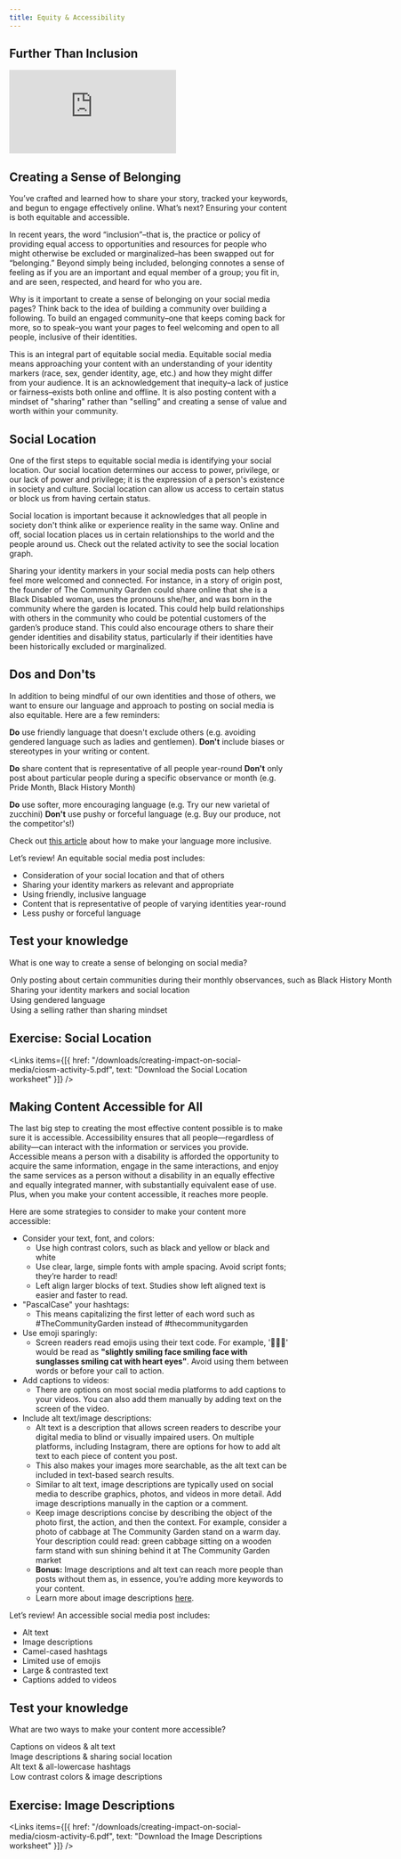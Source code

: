 ```yaml
---
title: Equity & Accessibility
---
```


## Further Than Inclusion

<Embed src="https://player.vimeo.com/video/951191256" />

## Creating a Sense of Belonging

You’ve crafted and learned how to share your story, tracked your keywords, and begun to engage effectively online. What’s next? Ensuring your content is both equitable and accessible. 

In recent years, the word “inclusion”–that is, the practice or policy of providing equal access to opportunities and resources for people who might otherwise be excluded or marginalized–has been swapped out for “belonging.” Beyond simply being included, belonging connotes a sense of feeling as if you are an important and equal member of a group; you fit in, and are seen, respected, and heard for who you are.

Why is it important to create a sense of belonging on your social media pages? Think back to the idea of building a community over building a following. To build an engaged community–one that keeps coming back for more, so to speak–you want your pages to feel welcoming and open to all people, inclusive of their identities. 

This is an integral part of equitable social media. Equitable social media means approaching your content with an understanding of your identity markers (race, sex, gender identity, age, etc.) and how they might differ from your audience. It is an acknowledgement that inequity–a lack of justice or fairness–exists both online and offline. It is also posting content with a mindset of "sharing" rather than "selling” and creating a sense of value and worth within your community.

## Social Location

One of the first steps to equitable social media is identifying your social location. Our social location determines our access to power, privilege, or our lack of power and privilege; it is the expression of a person's existence in society and culture. Social location can allow us access to certain status or block us from having certain status.

Social location is important because it acknowledges that all people in society don't think alike or experience reality in the same way. Online and off, social location places us in certain relationships to the world and the people around us. Check out the related activity to see the social location graph.

Sharing your identity markers in your social media posts can help others feel more welcomed and connected. For instance, in a story of origin post, the founder of The Community Garden could share online that she is a Black Disabled woman, uses the pronouns she/her, and was born in the community where the garden is located. This could help build relationships with others in the community who could be potential customers of the garden’s produce stand. This could also encourage others to share their gender identities and disability status, particularly if their identities have been historically excluded or marginalized. 

## Dos and Don'ts

In addition to being mindful of our own identities and those of others, we want to ensure our language and approach to posting on social media is also equitable. Here are a few reminders:

**Do** use friendly language that doesn't exclude others (e.g. avoiding gendered language such as ladies and gentlemen). **Don't** include biases or stereotypes in your writing or content.

**Do** share content that is representative of all people year-round **Don't** only post about particular people during a specific observance or month (e.g. Pride Month, Black History Month)

**Do** use softer, more encouraging language (e.g. Try our new varietal of zucchini) **Don't** use pushy or forceful language (e.g. Buy our produce, not the competitor's!)

Check out [this article](https://mission-minded.com/7-questions-inclusive-messaging/) about how to make your language more inclusive.

Let’s review! An equitable social media post includes:

- Consideration of your social location and that of others
- Sharing your identity markers as relevant and appropriate
- Using friendly, inclusive language
- Content that is representative of people of varying identities year-round
- Less pushy or forceful language

<Box>

  ## Test your knowledge

  What is one way to create a sense of belonging on social media?

  <MultipleChoice>
    <Option>
      Only posting about certain communities during their monthly observances, such as Black History Month
    </Option>
    <Option isCorrect>
      Sharing your identity markers and social location
    </Option>
    <Option>
      Using gendered language
    </Option>
    <Option>
      Using a selling rather than sharing mindset
    </Option>
  </MultipleChoice>

</Box>

## Exercise: Social Location

<Links
  items={[{
    href: "/downloads/creating-impact-on-social-media/ciosm-activity-5.pdf",
    text: "Download the Social Location worksheet"
  }]}
/>

## Making Content Accessible for All

The last big step to creating the most effective content possible is to make sure it is accessible. Accessibility ensures that all people—regardless of ability—can interact with the information or services you provide. Accessible means a person with a disability is afforded the opportunity to acquire the same information, engage in the same interactions, and enjoy the same services as a person without a disability in an equally effective and equally integrated manner, with substantially equivalent ease of use. Plus, when you make your content accessible, it reaches more people.

Here are some strategies to consider to make your content more accessible:

- Consider your text, font, and colors:
  - Use high contrast colors, such as black and yellow or black and white
  - Use clear, large, simple fonts with ample spacing. Avoid script fonts; they’re harder to read!
  - Left align larger blocks of text. Studies show left aligned text is easier and faster to read.
- "PascalCase" your hashtags:
  - This means capitalizing the first letter of each word such as #TheCommunityGarden instead of #thecommunitygarden
- Use emoji sparingly:
  - Screen readers read emojis using their text code. For example, '🙂😎😻' would be read as **"slightly smiling face smiling face with sunglasses smiling cat with heart eyes"**. Avoid using them between words or before your call to action.
- Add captions to videos:
  - There are options on most social media platforms to add captions to your videos. You can also add them manually by adding text on the screen of the video.
- Include alt text/image descriptions:
  - Alt text is a description that allows screen readers to describe your digital media to blind or visually impaired users. On multiple platforms, including Instagram, there are options for how to add alt text to each piece of content you post.
  - This also makes your images more searchable, as the alt text can be included in text-based search results.
  - Similar to alt text, image descriptions are typically used on social media to describe graphics, photos, and videos in more detail. Add image descriptions manually in the caption or a comment.
  - Keep image descriptions concise by describing the object of the photo first, the action, and then the context. For example, consider a photo of cabbage at The Community Garden stand on a warm day. Your description could read: green cabbage sitting on a wooden farm stand with sun shining behind it at The Community Garden market
  - **Bonus:** Image descriptions and alt text can reach more people than posts without them as, in essence, you’re adding more keywords to your content.
  - Learn more about image descriptions [here](https://uxdesign.cc/how-to-write-an-image-description-2f30d3bf5546).

Let’s review! An accessible social media post includes:

- Alt text 
- Image descriptions 
- Camel-cased hashtags
- Limited use of emojis
- Large & contrasted text
- Captions added to videos

<Box>

  ## Test your knowledge

  What are two ways to make your content more accessible?

  <MultipleChoice>
    <Option>
      Captions on videos & alt text
    </Option>
    <Option isCorrect>
      Image descriptions & sharing social location
    </Option>
    <Option>
      Alt text & all-lowercase hashtags
    </Option>
    <Option>
      Low contrast colors & image descriptions
    </Option>
  </MultipleChoice>

</Box>

## Exercise: Image Descriptions

<Links
  items={[{
    href: "/downloads/creating-impact-on-social-media/ciosm-activity-6.pdf",
    text: "Download the Image Descriptions worksheet"
  }]}
/>
